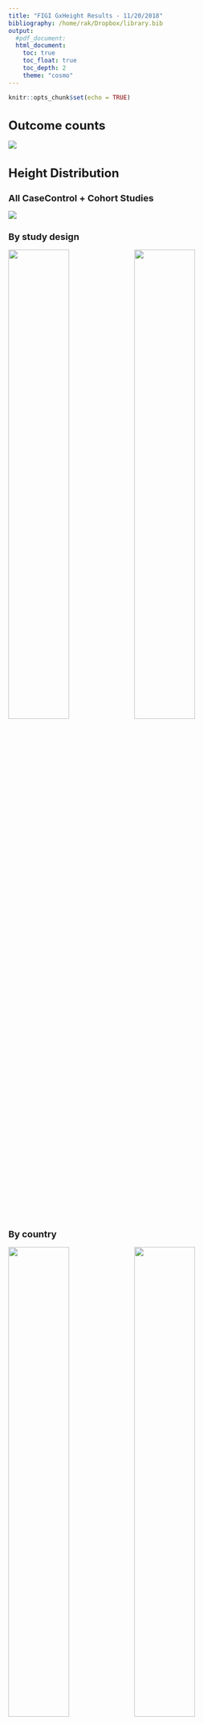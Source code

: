 ```yaml
---
title: "FIGI GxHeight Results - 11/20/2018"
bibliography: /home/rak/Dropbox/library.bib
output: 
  #pdf_document:
  html_document:
    toc: true
    toc_float: true
    toc_depth: 2
    theme: "cosmo"
---
```

	
```r
knitr::opts_chunk$set(echo = TRUE)
```

<style type="text/css">
	h1 { /* Header 1 */
			font-size: 24px;
		font-weight: bold;
	}
h2 { /* Header 2 */
		font-size: 18px;
	font-weight: bold;
}
h3 { /* Header 2 */
		font-size: 14px;
	font-weight: bold;
}
hr {
	border: 1px solid #000;
}
</style>


# Outcome counts
![](/home/rak/Dropbox/code/FIGI_PostHarmonization/working/figi_postharm_height_outcome_barplot.png)
<br>

# Height Distribution

## All CaseControl + Cohort Studies
![](/home/rak/Dropbox/code/FIGI_PostHarmonization/working/figi_postharm_height_boxplot.png)
<br>

## By study design
![](/home/rak/Dropbox/code/FIGI_PostHarmonization/working/figi_postharm_height_boxplot_caco.png){ width=49% } ![](/home/rak/Dropbox/code/FIGI_PostHarmonization/working/figi_postharm_height_boxplot_cohort.png){ width=49% }  
<br>

## By country
![](/home/rak/Dropbox/code/FIGI_PostHarmonization/working/figi_postharm_height_boxplot_usa.png){ width=49% } ![](/home/rak/Dropbox/code/FIGI_PostHarmonization/working/figi_postharm_height_boxplot_other.png){ width=49% }  
<br>


## Sex
![](/home/rak/Dropbox/code/FIGI_PostHarmonization/working/figi_postharm_height_violin_studydesign.png)
![](/home/rak/Dropbox/code/FIGI_PostHarmonization/working/figi_postharm_height_violin_country.png)

-------

# Meta Analysis

## Forestplot
![](/home/rak/Dropbox/code/FIGI_PostHarmonization/working/figi_postharm_height_fp_caco_cohort.png)  


#### Estimated heterogeneity variance: 6.6e-05  p= 0
<br>

## Funnelplot
![](/home/rak/Dropbox/code/FIGI_PostHarmonization/working/figi_postharm_height_funnelplot.png)  

#### outlier = Corsa_1
<br>


# Heterogeneity by study factors

## Meta-regression steps:
1) Fit regression models (outcome ~ age_ref + sex + PC1-10 + exposure) for each studyname
2) Fit inverse variance weighted linear model on regression estimates (e.g. `estimates ~ study_design`)
<br>

## Study design (CC = 0, Cohort = 1)

```r
#------ Assemble Counts Table ------#
library(tidyverse)
library(broom)
library(data.table)
library(ggplot2)
library(kableExtra)

r_glm <- readRDS("~/Dropbox/code/FIGI_PostHarmonization/working/height_heterogeneity_studydesign.rds")

# kable(r_glm) %>%
# 	kable_styling(bootstrap_options = "striped", full_width = F, position = 'left')

# Meta regression
w <- (r_glm$std.error)^2
x <- lm(estimate ~ study_design, data = r_glm, weights = w)

# Summary
results <- tidy(x) %>% filter(term == "study_design")
kable(results) %>%
	kable_styling(bootstrap_options = "striped", full_width = F, position = 'left')

```

### USA vs. Others (Other = 0, USA = 1)

```r
#------ Assemble Counts Table ------#
library(tidyverse)
library(broom)
library(data.table)
library(ggplot2)
library(kableExtra)

r_glm <- readRDS("~/Dropbox/code/FIGI_PostHarmonization/working/height_heterogeneity_usa.rds")

# kable(r_glm) %>%
# 	kable_styling(bootstrap_options = "striped", full_width = F, position = 'left')

# Meta regression
w <- (r_glm$std.error)^2
x <- lm(estimate ~ country, data = r_glm, weights = w)

# Summary
results <- tidy(x) %>% filter(term == "country")
kable(results) %>%
	kable_styling(bootstrap_options = "striped", full_width = F, position = 'left')

```


# GxEScanR Results

## Details
SNPs = 5,491,858 (MAF > 5%)  
Cases = 38,751  
Controls = 40,702  
Covariates = age_ref + sex + PC1-10 (complete case only)  
Excluded UKB
<br>


## Runtimes
```r
#------ Assemble Counts Table ------#
library(tidyverse)
library(broom)
library(data.table)
library(ggplot2)
library(kableExtra)

runtimes <- read.csv("~/Dropbox/code/_working/gxescanr_height_runtimes.csv")
kable(runtimes) %>%
	kable_styling(bootstrap_options = "striped", full_width = F, position = 'left')
```

## Marginal G
![](/home/rak/Dropbox/code/_working/GxEScanR_GxHeight_zG_qq.png)
![](/home/rak/Dropbox/code/_working/GxEScanR_GxHeight_zG_mh.png)

## GxHeight
![](/home/rak/Dropbox/code/_working/GxEScanR_GxHeight_zGxE_qq.png)
![](/home/rak/Dropbox/code/_working/GxEScanR_GxHeight_zGxE_mh.png)

## GxHeight - Joint G,GxE (2df)
![](/home/rak/Dropbox/code/_working/GxEScanR_GxHeight_chi2df_qq.png)
![](/home/rak/Dropbox/code/_working/GxEScanR_GxHeight_chi2df_mh.png)

## G|Height - Cases Only
![](/home/rak/Dropbox/code/_working/GxEScanR_GxHeight_z_Case_qq.png)
![](/home/rak/Dropbox/code/_working/GxEScanR_GxHeight_z_Case_mh.png)

## G|Height - Controls Only
![](/home/rak/Dropbox/code/_working/GxEScanR_GxHeight_z_Ctrl_qq.png)
![](/home/rak/Dropbox/code/_working/GxEScanR_GxHeight_z_Ctrl_mh.png)